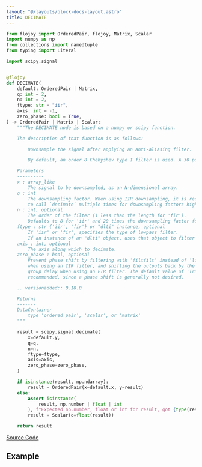 ```yaml
---
layout: "@/layouts/block-docs-layout.astro"
title: DECIMATE
---
```



<PythonDocsDisplay docstring={docstring} />

```python
from flojoy import OrderedPair, flojoy, Matrix, Scalar
import numpy as np
from collections import namedtuple
from typing import Literal

import scipy.signal


@flojoy
def DECIMATE(
    default: OrderedPair | Matrix,
    q: int = 2,
    n: int = 2,
    ftype: str = "iir",
    axis: int = -1,
    zero_phase: bool = True,
) -> OrderedPair | Matrix | Scalar:
    """The DECIMATE node is based on a numpy or scipy function.

    The description of that function is as follows:

        Downsample the signal after applying an anti-aliasing filter.

        By default, an order 8 Chebyshev type I filter is used. A 30 point FIR filter with Hamming window is used if `ftype` is 'fir'.

    Parameters
    ----------
    x : array_like
        The signal to be downsampled, as an N-dimensional array.
    q : int
        The downsampling factor. When using IIR downsampling, it is recommended
        to call `decimate` multiple times for downsampling factors higher than 13.
    n : int, optional
        The order of the filter (1 less than the length for 'fir').
        Defaults to 8 for 'iir' and 20 times the downsampling factor for 'fir'.
    ftype : str {'iir', 'fir'} or "dlti" instance, optional
        If 'iir' or 'fir', specifies the type of lowpass filter.
        If an instance of an "dlti" object, uses that object to filter before downsampling.
    axis : int, optional
        The axis along which to decimate.
    zero_phase : bool, optional
        Prevent phase shift by filtering with 'filtfilt' instead of 'lfilter'
        when using an IIR filter, and shifting the outputs back by the filter's
        group delay when using an FIR filter. The default value of 'True' is
        recommended, since a phase shift is generally not desired.

    .. versionadded:: 0.18.0

    Returns
    -------
    DataContainer
        type 'ordered pair', 'scalar', or 'matrix'
    """

    result = scipy.signal.decimate(
        x=default.y,
        q=q,
        n=n,
        ftype=ftype,
        axis=axis,
        zero_phase=zero_phase,
    )

    if isinstance(result, np.ndarray):
        result = OrderedPair(x=default.x, y=result)
    else:
        assert isinstance(
            result, np.number | float | int
        ), f"Expected np.number, float or int for result, got {type(result)}"
        result = Scalar(c=float(result))

    return result

```

[Source Code](https://github.com/flojoy-ai/blocks/blob/main/blocks/SCIPY/SIGNAL/DECIMATE/DECIMATE.py)

## Example

